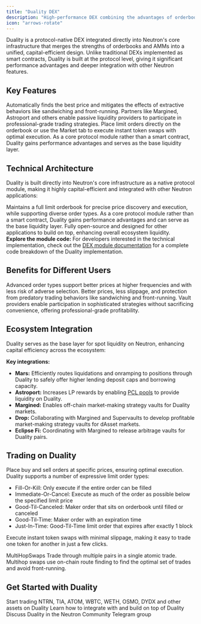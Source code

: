 ```yaml
---
title: "Duality DEX"
description: "High-performance DEX combining the advantages of orderbooks and AMMs into a single capital-efficient trading venue"
icon: "arrows-rotate"
---
```


Duality is a protocol-native DEX integrated directly into Neutron's core infrastructure that merges the strengths of orderbooks and AMMs into a unified, capital-efficient design. Unlike traditional DEXs implemented as smart contracts, Duality is built at the protocol level, giving it significant performance advantages and deeper integration with other Neutron features.

## Key Features

<CardGroup cols={2}>
  <Card title="Dynamic Trade Routing" icon="route" iconType="duotone">
    Automatically finds the best price and mitigates the effects of extractive behaviors like sandwiching and front-running.
  </Card>
  
  <Card title="Vault Integration" icon="piggy-bank" iconType="duotone">
    Partners like Margined, Astroport and others enable passive liquidity providers to participate in professional-grade trading strategies.
  </Card>
  
  <Card title="Flexible Order Types" icon="layer-group" iconType="duotone">
    Place limit orders directly on the orderbook or use the Market tab to execute instant token swaps with optimal execution.
  </Card>
  
  <Card title="Protocol Integration" icon="puzzle-piece" iconType="duotone">
    As a core protocol module rather than a smart contract, Duality gains performance advantages and serves as the base liquidity layer.
  </Card>
</CardGroup>

## Technical Architecture

Duality is built directly into Neutron's core infrastructure as a native protocol module, making it highly capital-efficient and integrated with other Neutron applications:

<CardGroup cols={3}>
  <Card title="Orderbook Structure" icon="chart-line" iconType="duotone">
    Maintains a full limit orderbook for precise price discovery and execution, while supporting diverse order types.
  </Card>
  
  <Card title="Protocol Integration" icon="microchip" iconType="duotone">
    As a core protocol module rather than a smart contract, Duality gains performance advantages and can serve as the base liquidity layer.
  </Card>
  
  <Card title="Open Composability" icon="code-branch" iconType="duotone">
    Fully open-source and designed for other applications to build on top, enhancing overall ecosystem liquidity.
  </Card>
</CardGroup>

<div className="p-4 border-l-4 border-primary bg-primary/5 rounded my-6">
  <strong>Explore the module code:</strong> For developers interested in the technical implementation, check out the <a href="/developers/modules/dex" className="text-primary hover:underline">DEX module documentation</a> for a complete code breakdown of the Duality implementation.
</div>

## Benefits for Different Users

<CardGroup cols={3}>
  <Card title="For Professional Market Makers" icon="user-tie" iconType="duotone">
    Advanced order types support better prices at higher frequencies and with less risk of adverse selection.
  </Card>
  
  <Card title="For Traders" icon="chart-simple" iconType="duotone">
    Better prices, less slippage, and protection from predatory trading behaviors like sandwiching and front-running.
  </Card>
  
  <Card title="For Passive LPs" icon="coins" iconType="duotone">
    Vault providers enable participation in sophisticated strategies without sacrificing convenience, offering professional-grade profitability.
  </Card>
</CardGroup>

## Ecosystem Integration

Duality serves as the base layer for spot liquidity on Neutron, enhancing capital efficiency across the ecosystem:

<div className="p-4 border-l-4 border-primary bg-primary/5 rounded my-6">
  <strong>Key integrations:</strong>
  <ul className="mt-2">
    <li><strong>Mars:</strong> Efficiently routes liquidations and onramping to positions through Duality to safely offer higher lending deposit caps and borrowing capacity.</li>
    <li><strong>Astroport:</strong> Increases LP rewards by enabling <a href="https://docs.astroport.fi/docs/learn/astro-pools/passive-concentrated-liquidity-pools/passive-concentrated-liquidity-pools-intro">PCL pools</a> to provide liquidity on Duality.</li>
    <li><strong>Margined:</strong> Enables off-chain market-making strategy vaults for Duality markets.</li>
    <li><strong>Drop:</strong> Collaborating with Margined and Supervaults to develop profitable market-making strategy vaults for dAsset markets.</li>
    <li><strong>Eclipse Fi:</strong> Coordinating with Margined to release arbitrage vaults for Duality pairs.</li>
  </ul>
</div>

## Trading on Duality

<CardGroup cols={2}>
  <Card title="Limit Orders" icon="list-check" iconType="duotone">
    <p>Place buy and sell orders at specific prices, ensuring optimal execution. Duality supports a number of expressive limit order types:</p>
    <ul className="mb-4 list-disc pl-6">
      <li>Fill-Or-Kill: Only execute if the entire order can be filled</li>
      <li>Immediate-Or-Cancel: Execute as much of the order as possible below the specified limit price</li>
      <li>Good-Til-Canceled: Maker order that sits on orderbook until filled or canceled</li>
      <li>Good-Til-Time: Maker order with an expiration time</li>
      <li>Just-In-Time: Good-Til-Time limit order that expires after exactly 1 block</li>
    </ul>
  </Card>
  
  <Card title="Market Swaps" icon="arrows-rotate" iconType="duotone">
    <p>Execute instant token swaps with minimal slippage, making it easy to trade one token for another in just a few clicks.</p>
    <p>MultiHopSwaps Trade through multiple pairs in a single atomic trade. Multihop swaps use on-chain route finding to find the optimal set of trades and avoid front-running.</p>
  </Card>
</CardGroup>

## Get Started with Duality

<CardGroup cols={3}>
  <Card title="Trade Now" icon="rocket" iconType="duotone" href="https://app.neutron.org/orderbook/NTRN/USDC" target="_blank">
    Start trading NTRN, TIA, ATOM, WBTC, WETH, OSMO, DYDX and other assets on Duality
  </Card>
  
  <Card title="Developer Docs" icon="code" iconType="duotone" href="/developers/modules/dex">
    Learn how to integrate with and build on top of Duality
  </Card>
  
  <Card title="Join Community" icon="users" iconType="duotone" href="https://t.me/neutronzone" target="_blank">
    Discuss Duality in the Neutron Community Telegram group
  </Card>
</CardGroup>
